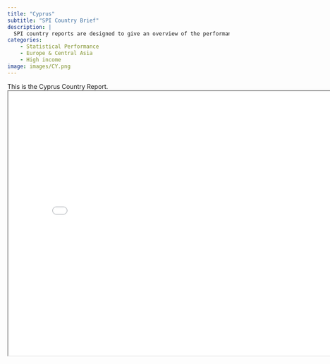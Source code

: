 ```yaml
---
title: "Cyprus"
subtitle: "SPI Country Brief"
description: |
  SPI country reports are designed to give an overview of the performance of Cyprus.
categories:
    - Statistical Performance
    - Europe & Central Asia
    - High income
image: images/CY.png
---
```


This is the Cyprus Country Report.
<iframe src="charts/Cyprus_chart.html" width="800" height="600"></iframe>

